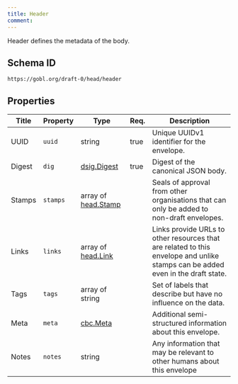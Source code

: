 ```yaml
---
title: Header
comment: 
---
```


Header defines the metadata of the body.

## Schema ID

`https://gobl.org/draft-0/head/header`

## Properties

| Title  | Property | Type                                       | Req. | Description                                                                                                                     |
|--------|----------|--------------------------------------------|------|---------------------------------------------------------------------------------------------------------------------------------|
| UUID   | `uuid`   | string                                     | true | Unique UUIDv1 identifier for the envelope.                                                                                      |
| Digest | `dig`    | [dsig.Digest](/draft-0/dsig/digest)        | true | Digest of the canonical JSON body.                                                                                              |
| Stamps | `stamps` | array of [head.Stamp](/draft-0/head/stamp) |      | Seals of approval from other organisations that can only be added to non-draft envelopes.                                       |
| Links  | `links`  | array of [head.Link](/draft-0/head/link)   |      | Links provide URLs to other resources that are related to this envelope and unlike stamps can be added even in the draft state. |
| Tags   | `tags`   | array of string                            |      | Set of labels that describe but have no influence on the data.                                                                  |
| Meta   | `meta`   | [cbc.Meta](/draft-0/cbc/meta)              |      | Additional semi-structured information about this envelope.                                                                     |
| Notes  | `notes`  | string                                     |      | Any information that may be relevant to other humans about this envelope                                                        |

